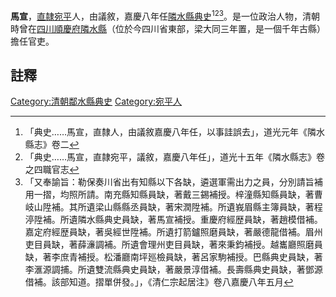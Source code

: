 {{明清人物信息框
| 姓名 =馬宣
| 最高職務 = [[四川|四川]][[隣水縣|隣水縣]][[典史|典史]]
| 國家 = 大清
| 籍貫 = [[直隷|直隷]][[宛平|宛平]]
| 字號 =
| 出生日期 = ？年？月？日
| 逝世日期 = ？年？月？日
| 墓葬 = 
| 配偶 =  
| 親屬 = 曾祖、祖、父，母
| 出身 =議敘 
| 著作 =  
*
}}
'''馬宣'''{{BD|？年||？年||}}，[[直隷|直隷]][[宛平|宛平]]人，由議敘，嘉慶八年任[[隣水縣|隣水縣]][[典史|典史]]<ref>「典史……馬宣，直隸人，由議敘嘉慶八年任，以事詿誤去」，道光元年《隣水縣志》卷二</ref><ref>「典史……馬宣，直隷宛平，議敘，嘉慶八年任」，道光十五年《隣水縣志》卷之四職官志</ref><ref>「又奉諭旨：勒保奏川省出有知縣以下各缺，遴選軍需出力之員，分別請旨補用一摺，均照所請。南充縣知縣員缺，著戴三錫補授。梓潼縣知縣員缺，著曹岐山陞補。其所遺梁山縣縣丞員缺，著宋潤陞補。所遺峩眉縣主簿員缺，著程渟陞補。所遺隣水縣典史員缺，著馬宣補授。重慶府經歴員缺，著趙模借補。嘉定府經歴員缺，著吳經世陞補。所遺打箭鑪照磨員缺，著嚴德龍借補。眉州吏目員缺，著薛濓調補。所遺會理州吏目員缺，著來秉鈞補授。越巂廳照磨員缺，著李庶青補授。松潘廳南坪廵檢員缺，著呂家駒補授。巴縣典史員缺，著李滙源調捕。所遺雙流縣典史員缺，著嚴景淳借補。長壽縣典史員缺，著鄧源借補。該部知道。摺單併發。」，《清仁宗起居注》卷八嘉慶八年五月</ref>。是一位政治人物，清朝時曾在[[四川|四川]][[順慶府|順慶府]][[隣水縣|隣水縣]]（位於今四川省東部，梁大同三年置，是一個千年古縣）擔任官吏。
==註釋==
{{reflist}}
{{清朝人物小作品}}
[[Category:清朝鄰水縣典史|Category:清朝鄰水縣典史]]
[[Category:宛平人|Category:宛平人]]